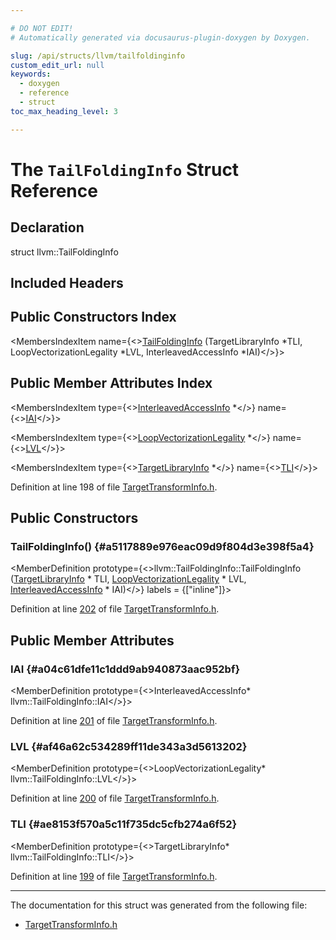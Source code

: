 ```yaml
---

# DO NOT EDIT!
# Automatically generated via docusaurus-plugin-doxygen by Doxygen.

slug: /api/structs/llvm/tailfoldinginfo
custom_edit_url: null
keywords:
  - doxygen
  - reference
  - struct
toc_max_heading_level: 3

---
```





# The `TailFoldingInfo` Struct Reference

<DoxygenPage pluginConfig={pluginConfig}>



## Declaration

<CodeBlock>struct llvm::TailFoldingInfo</CodeBlock>

## Included Headers

<IncludesList>
<IncludesListItem
  filePath="llvm/Analysis/TargetTransformInfo.h"
  permalink="/docs/api/files/include/include/llvm/include/llvm/analysis/targettransforminfo-h"
  isLocal="true" />
</IncludesList>

## Public Constructors Index

<MembersIndex>

<MembersIndexItem
  name={<><a href="#a5117889e976eac09d9f804d3e398f5a4">TailFoldingInfo</a> (TargetLibraryInfo &#42;TLI, LoopVectorizationLegality &#42;LVL, InterleavedAccessInfo &#42;IAI)</>}>
</MembersIndexItem>

</MembersIndex>

## Public Member Attributes Index

<MembersIndex>

<MembersIndexItem
  type={<><a href="/docs/api/classes/llvm/interleavedaccessinfo">InterleavedAccessInfo</a> &#42;</>}
  name={<><a href="#a04c61dfe11c1ddd9ab940873aac952bf">IAI</a></>}>
</MembersIndexItem>

<MembersIndexItem
  type={<><a href="/docs/api/classes/llvm/loopvectorizationlegality">LoopVectorizationLegality</a> &#42;</>}
  name={<><a href="#af46a62c534289ff11de343a3d5613202">LVL</a></>}>
</MembersIndexItem>

<MembersIndexItem
  type={<><a href="/docs/api/classes/llvm/targetlibraryinfo">TargetLibraryInfo</a> &#42;</>}
  name={<><a href="#ae8153f570a5c11f735dc5cfb274a6f52">TLI</a></>}>
</MembersIndexItem>

</MembersIndex>


Definition at line 198 of file <a href="/docs/api/files/include/include/llvm/include/llvm/analysis/targettransforminfo-h">TargetTransformInfo.h</a>.

<SectionDefinition>

## Public Constructors

### TailFoldingInfo() {#a5117889e976eac09d9f804d3e398f5a4}

<MemberDefinition
  prototype={<>llvm::TailFoldingInfo::TailFoldingInfo (<a href="/docs/api/classes/llvm/targetlibraryinfo">TargetLibraryInfo</a> &#42; TLI, <a href="/docs/api/classes/llvm/loopvectorizationlegality">LoopVectorizationLegality</a> &#42; LVL, <a href="/docs/api/classes/llvm/interleavedaccessinfo">InterleavedAccessInfo</a> &#42; IAI)</>}
  labels = {["inline"]}>

Definition at line <a href="/docs/api/files/include/include/llvm/include/llvm/analysis/targettransforminfo-h/#l00202">202</a> of file <a href="/docs/api/files/include/include/llvm/include/llvm/analysis/targettransforminfo-h">TargetTransformInfo.h</a>.
</MemberDefinition>

</SectionDefinition>

<SectionDefinition>

## Public Member Attributes

### IAI {#a04c61dfe11c1ddd9ab940873aac952bf}

<MemberDefinition
  prototype={<>InterleavedAccessInfo&#42; llvm::TailFoldingInfo::IAI</>}>

Definition at line <a href="/docs/api/files/include/include/llvm/include/llvm/analysis/targettransforminfo-h/#l00201">201</a> of file <a href="/docs/api/files/include/include/llvm/include/llvm/analysis/targettransforminfo-h">TargetTransformInfo.h</a>.
</MemberDefinition>

### LVL {#af46a62c534289ff11de343a3d5613202}

<MemberDefinition
  prototype={<>LoopVectorizationLegality&#42; llvm::TailFoldingInfo::LVL</>}>

Definition at line <a href="/docs/api/files/include/include/llvm/include/llvm/analysis/targettransforminfo-h/#l00200">200</a> of file <a href="/docs/api/files/include/include/llvm/include/llvm/analysis/targettransforminfo-h">TargetTransformInfo.h</a>.
</MemberDefinition>

### TLI {#ae8153f570a5c11f735dc5cfb274a6f52}

<MemberDefinition
  prototype={<>TargetLibraryInfo&#42; llvm::TailFoldingInfo::TLI</>}>

Definition at line <a href="/docs/api/files/include/include/llvm/include/llvm/analysis/targettransforminfo-h/#l00199">199</a> of file <a href="/docs/api/files/include/include/llvm/include/llvm/analysis/targettransforminfo-h">TargetTransformInfo.h</a>.
</MemberDefinition>

</SectionDefinition>

<hr/>

The documentation for this struct was generated from the following file:

<ul>
<li><a href="/docs/api/files/include/include/llvm/include/llvm/analysis/targettransforminfo-h">TargetTransformInfo.h</a></li>
</ul>

</DoxygenPage>

